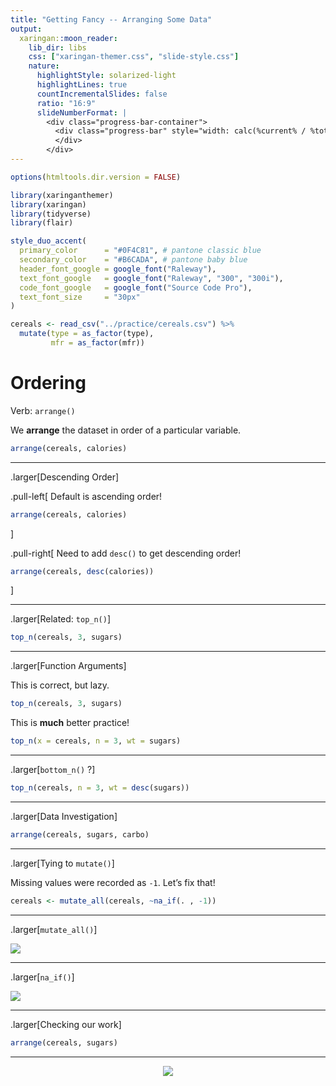 ```yaml
---
title: "Getting Fancy -- Arranging Some Data"
output:
  xaringan::moon_reader:
    lib_dir: libs
    css: ["xaringan-themer.css", "slide-style.css"]
    nature:
      highlightStyle: solarized-light
      highlightLines: true
      countIncrementalSlides: false
      ratio: "16:9"
      slideNumberFormat: |
        <div class="progress-bar-container">
          <div class="progress-bar" style="width: calc(%current% / %total% * 100%);">
          </div>
        </div>
---
```


```r
options(htmltools.dir.version = FALSE)
```

```r
library(xaringanthemer)
library(xaringan)
library(tidyverse)
library(flair)

style_duo_accent(
  primary_color      = "#0F4C81", # pantone classic blue
  secondary_color    = "#B6CADA", # pantone baby blue
  header_font_google = google_font("Raleway"),
  text_font_google   = google_font("Raleway", "300", "300i"),
  code_font_google   = google_font("Source Code Pro"),
  text_font_size     = "30px"
)
```

```r
cereals <- read_csv("../practice/cereals.csv") %>% 
  mutate(type = as_factor(type), 
         mfr = as_factor(mfr))
```

# Ordering

Verb: `arrange()`

We **arrange** the dataset in order of a particular variable.

```r
arrange(cereals, calories)
```

---

.larger[Descending Order]

.pull-left[
Default is ascending order!

```r
arrange(cereals, calories)
```
]

.pull-right[
Need to add `desc()` to get descending order! 

```r
arrange(cereals, desc(calories))
```

]

---

.larger[Related: `top_n()`]

```r
top_n(cereals, 3, sugars)
```

---

.larger[Function Arguments]

This is correct, but lazy. 

```r
top_n(cereals, 3, sugars)
```

This is **much** better practice!

```r
top_n(x = cereals, n = 3, wt = sugars)
```

---

.larger[`bottom_n()` ?] 

```r
top_n(cereals, n = 3, wt = desc(sugars))
```

---

.larger[Data Investigation]

```r
arrange(cereals, sugars, carbo)
```

---

.larger[Tying to `mutate()`]

Missing values were recorded as `-1`. Let's fix that!

```r
cereals <- mutate_all(cereals, ~na_if(. , -1))
```

---

.larger[`mutate_all()`]

![](images/mutate_all.jpg)

---


.larger[`na_if()`]

![](images/na_if.jpg)

---


.larger[Checking our work]

```r
arrange(cereals, sugars)
```

---

<center>

![](images/high_five.jpg)


